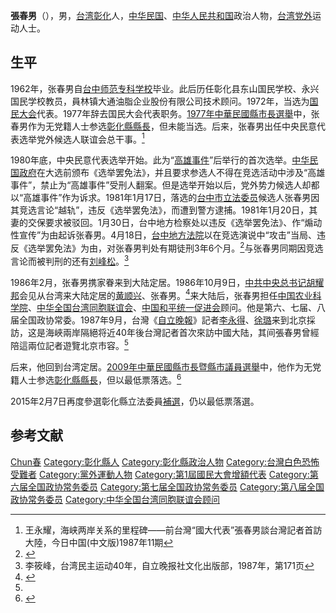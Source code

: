 '''張春男'''（{{bd|1941年|||catIdx=Zhang張}}），男，[[台湾|台湾]][[彰化县|彰化]]人，[[中华民国|中华民国]]、[[中华人民共和国|中华人民共和国]]政治人物，[[台湾|台湾]][[党外|党外]]运动人士。

== 生平 ==
1962年，张春男自[[台中师范专科学校|台中师范专科学校]]毕业。此后历任彰化县东山国民学校、永兴国民学校教员，員林镇大通油脂企业股份有限公司技术顾问。1972年，当选为[[国民大会|国民大会]]代表。1977年辞去国民大会代表职务。[[1977年中華民國縣市長選舉|1977年中華民國縣市長選舉]]中，张春男作为无党籍人士参选[[彰化縣縣長|彰化縣縣長]]，但未能当选。后来，张春男出任中央民意代表选举党外候选人联谊会总干事。<ref name=wyy>王永耀，海峡两岸关系的里程碑——前台灣“國大代表”張春男談台灣記者首訪大陸，今日中国(中文版)1987年11期</ref>

1980年底，中央民意代表选举开始。此为“[[高雄事件|高雄事件]]”后举行的首次选举。[[中华民国政府|中华民国政府]]在大选前颁布《选举罢免法》，并且要求参选人不得在竞选活动中涉及“高雄事件”，禁止为“高雄事件”受刑人翻案。但是选举开始以后，党外势力候选人却都以“高雄事件”作为诉求。1981年1月17日，落选的[[台中市|台中市]][[立法委员|立法委员]]候选人张春男因其竞选言论“越轨”，违反《选举罢免法》，而遭到警方逮捕。1981年1月20日，其妻的交保要求被驳回。1月30日，台中地方检察处以违反《选举罢免法》、作“煽动性宣传”为由起诉张春男。4月18日，[[台中地方法院|台中地方法院]]以在竞选演说中“攻击”当局、违反《选举罢免法》为由，对张春男判处有期徒刑3年6个月。<ref name=hxjww>{{Cite web |url=http://www.huaxia.com/lasd/twzlk/zzsj/2003/06/475189.html |title=张春男案，华夏经纬网，2003-06-05 |access-date=2014-11-23 |archive-date=2019-05-22 |archive-url=https://web.archive.org/web/20190522012043/http://www.huaxia.com/lasd/twzlk/zzsj/2003/06/475189.html |dead-url=no }}</ref>与张春男同期因竞选言论而被判刑的还有[[刘峰松|刘峰松]]。<ref>李筱峰，台湾民主运动40年，自立晚报社文化出版部，1987年，第171页</ref>

1986年2月，张春男携家眷来到大陆定居。1986年10月9日，[[中共中央总书记|中共中央总书记]][[胡耀邦|胡耀邦]]会见从台湾来大陆定居的[[黄顺兴|黄顺兴]]、张春男。<ref>{{Cite web |url=http://www.hybsl.cn/zonghe/xinwen/2008-01-11/6810.html |title=胡耀邦会见黄顺兴张春男时谈祖国统一 以台湾当权者为主要和谈对象也重视其他爱国力量人民力量，人民日报，1986年10月10日 |access-date=2014-11-23 |archive-date=2015-09-24 |archive-url=https://web.archive.org/web/20150924032023/http://www.hybsl.cn/zonghe/xinwen/2008-01-11/6810.html |dead-url=no }}</ref>来大陆后，张春男担任[[中国农业科学院|中国农业科学院]]、[[中华全国台湾同胞联谊会|中华全国台湾同胞联谊会]]、[[中国和平统一促进会|中国和平统一促进会]]顾问。他是第六、七届、八届全国政协常委。1987年9月，台灣《[[自立晚報|自立晚報]]》記者[[李永得|李永得]]、[[徐璐_(台灣)|徐璐]]来到北京採訪，这是海峽兩岸隔絕将近40年後台灣記者首次來訪中國大陆，其间張春男曾經陪這兩位記者遊覽北京市容。<ref name=wyy/>

后来，他回到台湾定居。[[2009年中華民國縣市長暨縣市議員選舉|2009年中華民國縣市長暨縣市議員選舉]]中，他作为无党籍人士参选[[彰化縣縣長|彰化縣縣長]]，但以最低票落选。<ref>{{Cite web|title=2009台湾“三合一”选举县市长候选人|url=http://news.xinhuanet.com/tw/2009-12/05/content_12594315.htm|accessdate=2009-12-05|work=新华网|archive-date=2014-12-02|archive-url=https://web.archive.org/web/20141202173732/http://news.xinhuanet.com/tw/2009-12/05/content_12594315.htm|dead-url=no}}</ref>

2015年2月7日再度參選彰化縣立法委員[[2015年彰化縣第四選舉區立法委員缺額補選|補選]]，仍以最低票落選。

== 参考文献 ==
{{reflist}}

{{中华全国台湾同胞联谊会第四届理事会}}
{{中华全国台湾同胞联谊会第五届理事会}}

{{Authority control}}
{{DEFAULTSORT:Zhang张}}
[[Category:张姓|Chun春]]
[[Category:彰化縣人|Category:彰化縣人]]
[[Category:彰化縣政治人物|Category:彰化縣政治人物]]
[[Category:台灣白色恐怖受難者|Category:台灣白色恐怖受難者]]
[[Category:黨外運動人物|Category:黨外運動人物]]
[[Category:第1屆國民大會增額代表|Category:第1屆國民大會增額代表]]
[[Category:第六届全国政协常务委员|Category:第六届全国政协常务委员]]
[[Category:第七届全国政协常务委员|Category:第七届全国政协常务委员]]
[[Category:第八届全国政协常务委员|Category:第八届全国政协常务委员]]
[[Category:中华全国台湾同胞联谊会顾问|Category:中华全国台湾同胞联谊会顾问]]